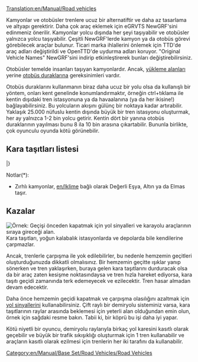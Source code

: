 [[Translation:en/Manual/Road vehicles]]
{{tr/İçindekiler}}

Kamyonlar ve otobüsler trenlere ucuz bir alternatiftir ve daha az tasarlama ve altyapı gerektirir. Daha çok araç eklemek için eGRVTS NewGRF'sini edinmeniz önerilir. Kamyonlar yolcu dışında her şeyi taşıyabilir ve otobüsler yalnızca yolcu taşıyabilir. Çeşitli NewGRF'lerde kamyon ya da otobüs görevi görebilecek araçlar bulunur.  Ticari marka ihlallerini önlemek için TTD'de araç adları değiştirildi ve OpenTTD'de uydurma adları koruyor. "Original Vehicle Names" NewGRF'sini indirip etkinleştirerek bunları değiştirebilirsiniz.

Otobüsler temelde insanları taşıyan kamyonlardır. Ancak, [[en/Manual/Loading Bays#lorry-loading-bay|yükleme alanları]] yerine [[en/Manual/Loading Bays#bus-loading-bay|otobüs duraklarına]] gereksinimleri vardır.

Otobüs duraklarını kullanmanın biraz daha ucuz bir yolu olsa da kullanışlı bir yöntem, onları kent genelinde konumlandırmaktır, örneğin ctrl+tıklama ile kentin dışıdaki tren istasyonuna ya da havaalanına (ya da her ikisine!) bağlayabilirsiniz. Bu yolcuların akışını gülünç bir noktaya kadar artırabilir. Yaklaşık 25.000 nüfuslu kentin dışında büyük bir tren istasyonu oluşturmak, her ay yalnızca 1-2 bin yolcu getirir. Kentin dört bir yanına otobüs duraklarının yayılması bunu 8 ila 10 bin arasına çıkartabilir. Bununla birlikte, çok oyunculu oyunda kötü görünebilir.

==Kara taşıtları listesi==
{{tr/Manual/AraçTablosu/Başlangıç}}
{{en/Manual/VehicleTable/Header|Yolcu ve Posta}}
{{en/Manual/VehicleTable/Row|
*[[en/Otobüsler]]
*[[en/Posta Kamyonları]]
|
*[[en/Otobüsler]]
*[[en/Posta Kamyonları]]
|
*[[en/Otobüsler]]
*[[en/Posta Kamyonları]]
|
*[[en/Otobüsler]]
*[[en/Posta Kamyonları]]
}}
{{en/Manual/VehicleTable/Header|Ortak Kargo}}
{{en/Manual/VehicleTable/Row|
*[[en/Petrol Tankerleri]]
*[[en/Eşya Kamyonları]]
*[[en/Tahıl Kamyonları]]
*[[en/Hayvan Kamyonları]]
*[[en/Odun Kamyonları]]
|
*[[en/Petrol Tankerleri]]
*[[en/Eşya Kamyonları]]
*[[en/Tahıl Kamyonları]]
*[[en/Hayvan Kamyonları]]
*[[en/Odun Kamyonları]]
|
*[[en/Petrol Tankerleri]]
*[[en/Eşya Kamyonları]]
*[[en/Tahıl Kamyonları]]
* -
*[[en/Odun Kamyonları]]
|
*[[en/Kola Kamyonları]]
*[[en/Tatlı Kamyonları]]
*[[en/Oyuncak Kamyonları]]
*[[en/Pil Kamyonları]]
*[[en/Pamuk Şeker Kamyonları]]
}}
{{en/Manual/VehicleTable/Header|Benzer Kargo}}
{{en/Manual/VehicleTable/Row|
*[[en/Zırhlı Kamyonlar]]*
*[[en/Kömür Kamyonları]]
*[[en/Demir Kamyonları]]
*[[en/Çelik Kamyonları]]
* -
|
*[[en/Zırhlı Kamyonlar]]*
*[[en/Kömür Kamyonları]]
* -
*[[en/Kâğıt Kamyonları]]
*[[en/Yemek Kamyonları]]
|
*[[en/Zırhlı Kamyonlar]]*
* -
*[[en/Bakır Kamyonları]]
* -
*[[en/Yemek Kamyonları]]
|
* -
*[[en/Şeker Kamyonları]]
* -
* -
* -
}}
{{en/Manual/VehicleTable/Header|Diğer Kargo}}
{{en/Manual/VehicleTable/Row|
|
|
*[[en/Su Tankerleri]]
*[[en/Meyve Kamyonları]]
*[[en/Kauçuk Kamyonları]]
|
*[[en/Baloncuk Kamyonları]]
*[[en/Gazlı İçecek Tankerleri]]
*[[en/Plastik Kamyonları]]
*[[en/Şekerleme Kamyonları]]
}}
|}

Notlar(*):
*Zırhlı kamyonlar, [[en/Iklime]] bağlı olarak Değerli Eşya, Altın ya da Elmas taşır.

==Kazalar==
[[File:en/Manual/Roadvehicledualtrack.png|right|frame|Örnek: Geçişi önceden kapatmak için yol sinyalleri ve karayolu araçlarının sıraya gireceği alan.]]
Kara taşıtları, yoğun kalabalık istasyonlarda ve depolarda bile kendilerine çarpmazlar.

Ancak, trenlerle çarpışma ile yok edilebilirler, bu nedenle hemzemin geçitleri oluşturduğunuzda dikkatli olmalısınız. Bir hemzemin geçitte ışıklar yanıp sönerken ve tren yaklaşırken, buraya gelen kara taşıtlarını durduracak olsa da bir araç zaten kesişme noktasındaysa ve tren hızla hareket ediyorsa, kara taşıtı geçidi zamanında terk edemeyecek ve ezilecektir. Tren hasar almadan devam edecektir.

Daha önce hemzemin geçidi kapatmak ve çarpışma olasılığını azaltmak için [[en/Manual/Signals#path-signals|yol sinyallerini]] kullanabilirsiniz. Çift raylı bir demiryolu sisteminiz varsa, kara taşıtlarının raylar arasında beklemesi için yeterli alan olduğundan emin olun, örnek için sağdaki resme bakın. Tabii ki, bir köprü bu işi daha iyi yapar.

Kötü niyetli bir oyuncu, demiryolu raylarıyla birkaç yol karesini kasıtlı olarak geçebilir ve büyük bir trafik sıkışıklığı oluşturmak için 1 tren kullanabilir ve araçların kasıtlı olarak ezilmesi için trenlerin her iki tarafını da kullanabilir.

[[Category:en/Manual/Base Set/Road Vehicles/Road Vehicles]]
